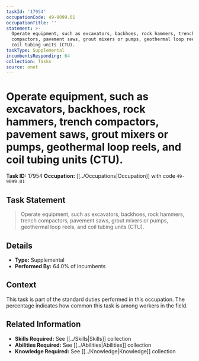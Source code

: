 ```yaml
---
taskId: '17954'
occupationCode: 49-9099.01
occupationTitle: ''
statement: >-
  Operate equipment, such as excavators, backhoes, rock hammers, trench
  compactors, pavement saws, grout mixers or pumps, geothermal loop reels, and
  coil tubing units (CTU).
taskType: Supplemental
incumbentsResponding: 64
collection: Tasks
source: onet
---
```

# Operate equipment, such as excavators, backhoes, rock hammers, trench compactors, pavement saws, grout mixers or pumps, geothermal loop reels, and coil tubing units (CTU).

**Task ID:** 17954
**Occupation:** [[../Occupations|Occupation]] with code `49-9099.01`

## Task Statement

> Operate equipment, such as excavators, backhoes, rock hammers, trench compactors, pavement saws, grout mixers or pumps, geothermal loop reels, and coil tubing units (CTU).

## Details

- **Type:** Supplemental
- **Performed By:** 64.0% of incumbents

## Context

This task is part of the standard duties performed in this occupation. The percentage indicates how common this task is among workers in the field.

## Related Information

- **Skills Required:** See [[../Skills|Skills]] collection
- **Abilities Required:** See [[../Abilities|Abilities]] collection
- **Knowledge Required:** See [[../Knowledge|Knowledge]] collection
